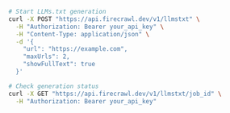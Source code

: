 ```bash cURL
# Start LLMs.txt generation
curl -X POST "https://api.firecrawl.dev/v1/llmstxt" \
  -H "Authorization: Bearer your_api_key" \
  -H "Content-Type: application/json" \
  -d '{
    "url": "https://example.com",
    "maxUrls": 2,
    "showFullText": true
  }'

# Check generation status
curl -X GET "https://api.firecrawl.dev/v1/llmstxt/job_id" \
  -H "Authorization: Bearer your_api_key"
```

